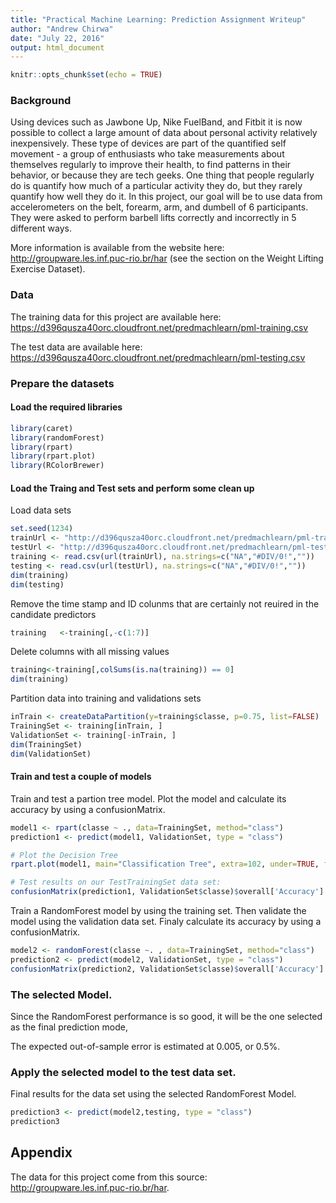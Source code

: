 ```yaml
---
title: "Practical Machine Learning: Prediction Assignment Writeup"
author: "Andrew Chirwa"
date: "July 22, 2016"
output: html_document
---
```


```r
knitr::opts_chunk$set(echo = TRUE)
```
### Background
Using devices such as Jawbone Up, Nike FuelBand, and Fitbit it is now possible to collect a large amount of data about personal activity relatively inexpensively. These type of devices are part of the quantified self movement - a group of enthusiasts who take measurements about themselves regularly to improve their health, to find patterns in their behavior, or because they are tech geeks. One thing that people regularly do is quantify how much of a particular activity they do, but they rarely quantify how well they do it. In this project, our goal will be to use data from accelerometers on the belt, forearm, arm, and dumbell of 6 participants. They were asked to perform barbell lifts correctly and incorrectly in 5 different ways. 

More information is available from the website here: [http://groupware.les.inf.puc-rio.br/har](http://groupware.les.inf.puc-rio.br/har) (see the section on the Weight Lifting Exercise Dataset).  

### Data
The training data for this project are available here:
[https://d396qusza40orc.cloudfront.net/predmachlearn/pml-training.csv](https://d396qusza40orc.cloudfront.net/predmachlearn/pml-training.csv)

The test data are available here: [https://d396qusza40orc.cloudfront.net/predmachlearn/pml-testing.csv](https://d396qusza40orc.cloudfront.net/predmachlearn/pml-testing.csv)

### Prepare the datasets

#### Load the required libraries
```r
library(caret)
library(randomForest)
library(rpart)
library(rpart.plot)
library(RColorBrewer)

```
#### Load the Traing and Test sets and perform some clean up

Load data sets
```r
set.seed(1234)
trainUrl <- "http://d396qusza40orc.cloudfront.net/predmachlearn/pml-training.csv"
testUrl <- "http://d396qusza40orc.cloudfront.net/predmachlearn/pml-testing.csv"
training <- read.csv(url(trainUrl), na.strings=c("NA","#DIV/0!",""))
testing <- read.csv(url(testUrl), na.strings=c("NA","#DIV/0!",""))
dim(training)
dim(testing)
```

Remove the time stamp and ID colunms that are certainly not reuired in the candidate predictors
```r
training   <-training[,-c(1:7)]
```

Delete columns with all missing values
```r
training<-training[,colSums(is.na(training)) == 0]
dim(training)
```
Partition data into training and validations sets
```r
inTrain <- createDataPartition(y=training$classe, p=0.75, list=FALSE)
TrainingSet <- training[inTrain, ]
ValidationSet <- training[-inTrain, ]
dim(TrainingSet)
dim(ValidationSet)
```

#### Train and test a couple of models

Train and test a partion tree model.  Plot the model and calculate its accuracy by using a confusionMatrix.
```r
model1 <- rpart(classe ~ ., data=TrainingSet, method="class")
prediction1 <- predict(model1, ValidationSet, type = "class")

# Plot the Decision Tree
rpart.plot(model1, main="Classification Tree", extra=102, under=TRUE, faclen=0)

# Test results on our TestTrainingSet data set:
confusionMatrix(prediction1, ValidationSet$classe)$overall['Accuracy']
```

Train a RandomForest model by using the training set.  Then validate the model using the validation data set. Finaly calculate its accuracy by using a confusionMatrix.
```r
model2 <- randomForest(classe ~. , data=TrainingSet, method="class")
prediction2 <- predict(model2, ValidationSet, type = "class")
confusionMatrix(prediction2, ValidationSet$classe)$overall['Accuracy']

```
### The selected Model.

Since the RandomForest performance is so good, it will be the one selected as the final prediction mode,

The expected out-of-sample error is estimated at 0.005, or 0.5%.

### Apply the selected model to the test data set.

Final results for the data set using the selected RandomForest Model.
```r
prediction3 <- predict(model2,testing, type = "class")
prediction3

```
## Appendix
The data for this project come from this source: [http://groupware.les.inf.puc-rio.br/har](http://groupware.les.inf.puc-rio.br/har). 
